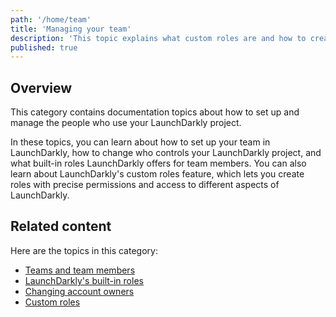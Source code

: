 ```yaml
---
path: '/home/team'
title: 'Managing your team'
description: 'This topic explains what custom roles are and how to create them. Custom roles give access control to everything in LaunchDarkly, from feature flags to metrics, environments, and teams. Enforce access policies that meet your exact workflow needs.'
published: true
---
```


## Overview

This category contains documentation topics about how to set up and manage the people who use your LaunchDarkly project.

In these topics, you can learn about how to set up your team in LaunchDarkly, how to change who controls your LaunchDarkly project, and what built-in roles LaunchDarkly offers for team members. You can also learn about LaunchDarkly's custom roles feature, which lets you create roles with precise permissions and access to different aspects of LaunchDarkly.

## Related content

Here are the topics in this category:

* [Teams and team members](/home/team/managing)
* [LaunchDarkly's built-in roles](/home/team/built-in-roles)
* [Changing account owners](/home/account-security/account-owners)
* [Custom roles](/home/team/custom-roles)
